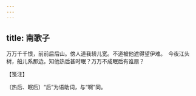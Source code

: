 ```yaml
---
---
---
```

title: 南歌子
---







万万千千恨，前前后后山。傍人道我轿儿宽。不道被他遮得望伊难。　今夜江头树，船儿系那边。知他热后甚时眠？万万不成眠后有谁扇？





【笺注】


〔热后、眠后〕“后”为语助词，与“啊”同。